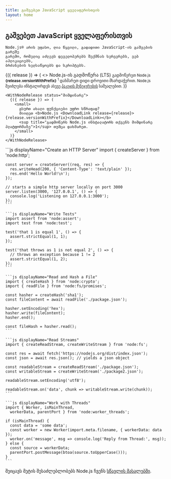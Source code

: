 ```yaml
---
title: გაშვებეთ JavaScript ყველაფერისთვის
layout: home
---
```


<section>
  <WithBadge section="index" />

  <div>
    <h1 className="special">გაშვებეთ JavaScript ყველაფერისთვის</h1>

    Node.js® არის უფასო, ღია წყვილი, გადადითი JavaScript-ის გაშვების გარეშე
    გარემო, რომელიც აძლევს დეველოპერებს შექმნას სერვერებს, ვებ აპლიკაციებს,
    ბრძანების ხელსაწყოებს და სკრიპტებს.
  </div>

  <div>
    <WithNodeRelease status={['აქტიური LTS', 'მენეჯმენტის LTS']}>
      {({ release }) => (
        <>
          <DownloadButton release={release}>Node.js-ის გადმოწერა (LTS)</DownloadButton>
          <small>
            გადმოწერეთ Node.js <b>{release.versionWithPrefix}</b>
            <sup title="გადმოწერს Node.js ინსტალატორს თქვენს მიმდინარე პლატფორმაზე">1</sup> დახმარეთ დიდი დროვითი მხარდაჭერით.
            Node.js შეიძლება ინსტალირდეს ასევე <a href="/download/package-manager">პაკეჯის მენეჯერების</a> საშუალებით.
          </small>
        </>
      )}
    </WithNodeRelease>

    <WithNodeRelease status="მიმდინარე">
      {({ release }) => (
        <small>
          გსურთ ახალი ფუნქციები უფრო სწრაფად?
          მიიღეთ <b>Node.js <DownloadLink release={release}>{release.versionWithPrefix}</DownloadLink></b>
          <sup title="გადმოწერს Node.js ინსტალატორს თქვენს მიმდინარე პლატფორმაზე">1</sup> თუმცა დახმარეთ.
        </small>
      )}
    </WithNodeRelease>
  </div>
</section>

<section>
  <div>
    ```js displayName="Create an HTTP Server"
    import { createServer } from 'node:http';

    const server = createServer((req, res) => {
      res.writeHead(200, { 'Content-Type': 'text/plain' });
      res.end('Hello World!\n');
    });

    // starts a simple http server locally on port 3000
    server.listen(3000, '127.0.0.1', () => {
      console.log('Listening on 127.0.0.1:3000');
    });
    ```

    ```js displayName="Write Tests"
    import assert from 'node:assert';
    import test from 'node:test';

    test('that 1 is equal 1', () => {
      assert.strictEqual(1, 1);
    });

    test('that throws as 1 is not equal 2', () => {
      // throws an exception because 1 != 2
      assert.strictEqual(1, 2);
    });
    ```

    ```js displayName="Read and Hash a File"
    import { createHash } from 'node:crypto';
    import { readFile } from 'node:fs/promises';

    const hasher = createHash('sha1');
    const fileContent = await readFile('./package.json');

    hasher.setEncoding('hex');
    hasher.write(fileContent);
    hasher.end();

    const fileHash = hasher.read();
    ```

    ```js displayName="Read Streams"
    import { createReadStream, createWriteStream } from 'node:fs';

    const res = await fetch('https://nodejs.org/dist/index.json');
    const json = await res.json(); // yields a json object

    const readableStream = createReadStream('./package.json');
    const writableStream = createWriteStream('./package2.json');

    readableStream.setEncoding('utf8');

    readableStream.on('data', chunk => writableStream.write(chunk));
    ```

    ```js displayName="Work with Threads"
    import { Worker, isMainThread,
      workerData, parentPort } from 'node:worker_threads';

    if (isMainThread) {
      const data = 'some data';
      const worker = new Worker(import.meta.filename, { workerData: data });
      worker.on('message', msg => console.log('Reply from Thread:', msg));
    } else {
      const source = workerData;
      parentPort.postMessage(btoa(source.toUpperCase()));
    }
    ```
  </div>

  შეიცავს მეტის შესაძლებლობებს Node.js ჩვენს [სწავლის მასალებში](/learn).
</section>
